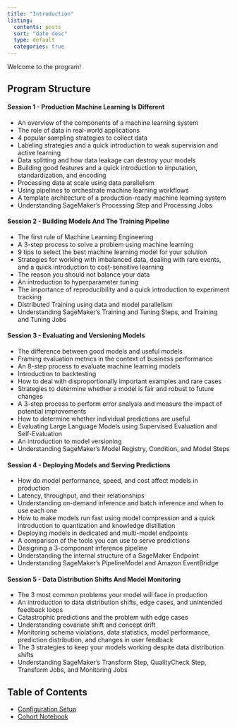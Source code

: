 ```yaml
---
title: "Introduction"
listing:
  contents: posts
  sort: "date desc"
  type: default
  categories: true
---
```


Welcome to the program!

## Program Structure

#### Session 1 - Production Machine Learning Is Different

* An overview of the components of a machine learning system
* The role of data in real-world applications
* 4 popular sampling strategies to collect data
* Labeling strategies and a quick introduction to weak supervision and active learning 
* Data splitting and how data leakage can destroy your models
* Building good features and a quick introduction to imputation, standardization, and encoding
* Processing data at scale using data parallelism
* Using pipelines to orchestrate machine learning workflows
* A template architecture of a production-ready machine learning system
* Understanding SageMaker’s Processing Step and Processing Jobs

#### Session 2 - Building Models And The Training Pipeline

* The first rule of Machine Learning Engineering
* A 3-step process to solve a problem using machine learning
* 9 tips to select the best machine learning model for your solution
* Strategies for working with imbalanced data, dealing with rare events, and a quick introduction to cost-sensitive learning
* The reason you should not balance your data
* An introduction to hyperparameter tuning
* The importance of reproducibility and a quick introduction to experiment tracking
* Distributed Training using data and model parallelism
* Understanding SageMaker’s Training and Tuning Steps, and Training and Tuning Jobs

#### Session 3 - Evaluating and Versioning Models

* The difference between good models and useful models
* Framing evaluation metrics in the context of business performance
* An 8-step process to evaluate machine learning models
* Introduction to backtesting
* How to deal with disproportionally important examples and rare cases
* Strategies to determine whether a model is fair and robust to future changes
* A 3-step process to perform error analysis and measure the impact of potential improvements
* How to determine whether individual predictions are useful
* Evaluating Large Language Models using Supervised Evaluation and Self-Evaluation
* An introduction to model versioning
* Understanding SageMaker’s Model Registry, Condition, and Model Steps

#### Session 4 - Deploying Models and Serving Predictions

* How do model performance, speed, and cost affect models in production
* Latency, throughput, and their relationships
* Understanding on-demand inference and batch inference and when to use each one
* How to make models run fast using model compression and a quick introduction to quantization and knowledge distillation
* Deploying models in dedicated and multi-model endpoints 
* A comparison of the tools you can use to serve predictions
* Designing a 3-component inference pipeline
* Understanding the internal structure of a SageMaker Endpoint
* Understanding SageMaker's PipelineModel and Amazon EventBridge


#### Session 5 - Data Distribution Shifts And Model Monitoring

* The 3 most common problems your model will face in production
* An introduction to data distribution shifts, edge cases, and unintended feedback loops 
* Catastrophic predictions and the problem with edge cases
* Understanding covariate shift and concept drift
* Monitoring schema violations, data statistics, model performance, prediction distribution, and changes in user feedback
* The 3 strategies to keep your models working despite data distribution shifts
* Understanding SageMaker’s Transform Step, QualityCheck Step, Transform Jobs, and Monitoring Jobs


## Table of Contents

* [Configuration Setup](setup.qmd)
* [Cohort Notebook](cohort.ipynb)